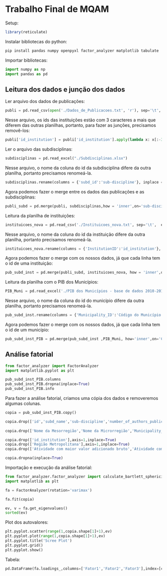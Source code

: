 # **Trabalho Final de MQAM**

Setup:

```r
library(reticulate)
```

Instalar bibliotecas do python:

```bash
pip install pandas numpy openpyxl factor_analyzer matplotlib tabulate
```

Importar bibliotecas:

```python
import numpy as np
import pandas as pd
```

## Leitura dos dados e junção dos dados

Ler arquivo dos dados de publicações:

```python
publi = pd.read_csv(open('./Dados_de_Publicacoes.txt', 'r'), sep='\t',  encoding='ISO-8859-1', low_memory=False) # Dados_de_Publicacoes.txt
```

Nesse arquivo, os ids das instituições estão com 3 caracteres a mais que diferem das outras planilhas, portanto, para fazer as junções, precisamos removê-los:

```python
publi['id_institution'] = publi['id_institution'].apply(lambda x: x[:-3])
```

Ler o arquivo das subdisciplinas:

```python
subdisciplinas = pd.read_excel("./Subdisciplinas.xlsx")
```

Nesse arquivo, o nome da coluna do id da subdisciplina difere da outra planilha, portanto precisamos renomeá-la.

```python
subdisciplinas.rename(columns = {'subd_id':'sub-discipline'}, inplace = True)
```

Agora podemos fazer o merge entre os dados das publicações e as subdisciplinas:

```python
publi_subd = pd.merge(publi, subdisciplinas,how = 'inner',on='sub-discipline')
```

Leitura da planilha de instituições:

```python
instituicoes_nova = pd.read_csv('./Instituicoes_nova.txt', sep='\t',  encoding='ISO-8859-1')
```

Nesse arquivo, o nome da coluna do id da instituição difere da outra planilha, portanto precisamos renomeá-la.

```python
instituicoes_nova.rename(columns = {'InstitutionID':'id_institution'}, inplace = True)
```

Agora podemos fazer o merge com os nossos dados, já que cada linha tem o id de uma instituição:

```python
pub_subd_inst = pd.merge(publi_subd, instituicoes_nova, how = 'inner',on="id_institution")
```

Leitura da planilha com o PIB dos Municípios:

```python
PIB_Muni = pd.read_excel('./PIB dos Municípios - base de dados 2010-2015.xlsx')
```

Nesse arquivo, o nome da coluna do id do município difere da outra planilha, portanto precisamos renomeá-la.

```python
pub_subd_inst.rename(columns = {'Municipality_ID':'Código do Município'}, inplace = True)
```

Agora podemos fazer o merge com os nossos dados, já que cada linha tem o id de um município:

```python
pub_subd_inst_PIB = pd.merge(pub_subd_inst ,PIB_Muni, how='inner',on='Código do Município')
```

## Análise fatorial

```python
from factor_analyzer import FactorAnalyzer
import matplotlib.pyplot as plt
```

```python
pub_subd_inst_PIB.columns
pub_subd_inst_PIB.dropna(inplace=True)
pub_subd_inst_PIB.info
```

Para fazer a análise fatorial, criamos uma cópia dos dados e removeremos algumas colunas.

```python
copia = pub_subd_inst_PIB.copy()

copia.drop(['id','subd_name','sub-discipline','number_of_authors_publication','weight_authorship','weight_journal_indexation','weight_final','Nome do Município','Nome da Unidade da Federação','InstitutionName'],axis=1,inplace=True)
  
copia.drop(['Nome da Mesorregião','Nome da Microrregião','Municipality_Name'],axis=1,inplace=True)

copia.drop(['id_institution'],axis=1,inplace=True)
copia.drop(['Região Metropolitana'],axis=1,inplace=True)
copia.drop(['Atividade com maior valor adicionado bruto','Atividade com segundo maior valor adicionado bruto','Atividade com terceiro maior valor adicionado bruto'],axis=1,inplace=True)

copia.dropna(inplace=True)
```

Importação e execução da análise fatorial:

```python
from factor_analyzer.factor_analyzer import calculate_bartlett_sphericity
import matplotlib as plt

fa = FactorAnalyzer(rotation='varimax')

fa.fit(copia)
```

```python
ev, v = fa.get_eigenvalues()
sorted(ev)
```

Plot dos autovalores:

```python
plt.pyplot.scatter(range(1,copia.shape[1]+1),ev)
plt.pyplot.plot(range(1,copia.shape[1]+1),ev)
plt.pyplot.title('Scree Plot')
plt.pyplot.grid()
plt.pyplot.show()
```

Tabela:

```python
pd.DataFrame(fa.loadings_,columns=['Fator1','Fator2','Fator3'],index=[copia.columns])
```
